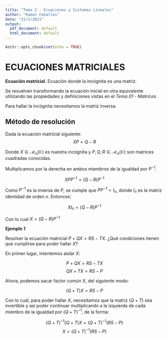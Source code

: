 ```yaml
---
title: "Tema 2 - Ecuaciones y Sistemas Lineales"
author: "Ramon Ceballos"
date: "21/2/2021"
output:
  pdf_document: default
  html_document: default
---
```


```r
knitr::opts_chunk$set(echo = TRUE)
```

# ECUACIONES MATRICIALES

<l class = "definition"> **Ecuación matricial.**</l> Ecuación donde la incógnita es una matriz.

Se resuelven transformando la ecuación inicial en otra equivalente utilizando las propiedades y definiciones vistas en el *Tema 01 - Matrices*.

Para hallar la incógnita necesitamos la matriz inversa.

<div class = "dem">

## **Método de resolución**

Dada la ecuación matricial siguiente: $$XP = Q-R$$

Donde $X\in\mathcal{M}_{n}(\mathbb{K})$ es nuestra incógnita y $P,Q,R\in\mathcal{M}_{n}(\mathbb{K})$ son matrices cuadradas conocidas.

Multiplicamos por la derecha en ambos miembros de la igualdad por $P^{-1}$.

$$XPP^{-1}=(Q-R)P^{-1}$$

Como $P^{-1}$ es la inversa de $P$, se cumple que $PP^{-1}=I_n$, donde $I_n$ es la matriz identidad de orden $n$. Entonces:

$$XI_n=(Q-R)P^{-1}$$

Con lo cual $X=(Q-R)P^{-1}$

</div>


**Ejemplo 1**

Resolver la ecuación matricial $P+QX=RS-TX$. ¿Qué condiciones tienen que cumplirse para poder hallar $X$?

En primer lugar, intentemos aislar $X$:

$$P+QX=RS-TX$$
$$QX+TX=RS-P$$

Ahora, podemos sacar factor común $X$, del siguiente modo:

$$(Q+T)X = RS-P$$

Con lo cuál, para poder hallar $X$, necesitamos que la matriz $(Q+T)$ sea invertible y así poder continuar multiplicando a la izquierda de cada miembro de la igualdad por $(Q+T)^{-1}$, de la forma:

$$(Q+T)^{-1}(Q+T)X = (Q+T)^{-1}(RS-P)$$
$$X = (Q+T)^{-1}(RS-P)$$











